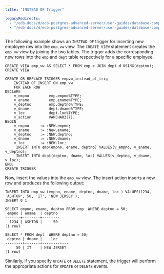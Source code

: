 ```yaml
---
title: "INSTEAD OF Trigger"

legacyRedirects:
  - "/edb-docs/d/edb-postgres-advanced-server/user-guides/database-compatibility-stored-procedural-language-guide/13/instead_of_trigger.html"
  - "/edb-docs/d/edb-postgres-advanced-server/user-guides/database-compatibility-stored-procedural-language-guide/latest/instead_of_trigger.html"
---
```


<div id="instead_of_trigger" class="registered_link"></div>

The following example shows an `INSTEAD OF` trigger for inserting new employee row into the `emp_vw` view. The `CREATE VIEW` statement creates the `emp_vw` view by joining the two tables. The trigger adds the corresponding new rows into the `emp` and `dept` table respectively for a specific employee.

```text
CREATE VIEW emp_vw AS SELECT * FROM emp e JOIN dept d USING(deptno);
CREATE VIEW

CREATE OR REPLACE TRIGGER empvw_instead_of_trig
    INSTEAD OF INSERT ON emp_vw
    FOR EACH ROW
DECLARE
    v_empno         emp.empno%TYPE;
    v_ename         emp.ename%TYPE;
    v_deptno        emp.deptno%TYPE;
    v_dname         dept.dname%TYPE;
    v_loc           dept.loc%TYPE;
    v_action        VARCHAR2(7);
BEGIN
    v_empno     := :NEW.empno;
    v_ename     := :New.ename;
    v_deptno    := :NEW.deptno;
    v_dname     := :NEW.dname;
    v_loc       := :NEW.loc;
     INSERT INTO emp(empno, ename, deptno) VALUES(v_empno, v_ename,
v_deptno);
     INSERT INTO dept(deptno, dname, loc) VALUES(v_deptno, v_dname, v_loc);
END;
CREATE TRIGGER
```

Now, insert the values into the `emp_vw` view. The insert action inserts a new row and produces the following output:

```text
INSERT INTO emp_vw (empno, ename, deptno, dname, loc ) VALUES(1234,
'ASHTON', 50, 'IT', 'NEW JERSEY');
INSERT 0 1
```

```text
SELECT empno, ename, deptno FROM emp  WHERE deptno = 50;
 empno | ename  | deptno
-------+--------+--------
  1234 | ASHTON |     50
(1 row)
```

```text
SELECT * FROM dept  WHERE deptno = 50;
 deptno | dname |    loc
--------+-------+------------
     50 | IT    | NEW JERSEY
(1 row)
```

Similarly, if you specify `UPDATE` or `DELETE` statement, the trigger will perform the appropriate actions for `UPDATE` or `DELETE` events.
